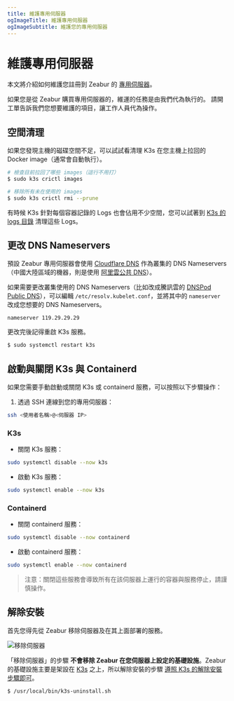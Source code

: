 ```yaml
---
title: 維護專用伺服器
ogImageTitle: 維護專用伺服器
ogImageSubtitle: 維護您的專用伺服器
---
```



# 維護專用伺服器

本文將介紹如何維護您註冊到 Zeabur 的 [專用伺服器](../dedicated-server)。

<Callout>
    如果您是從 Zeabur 購買專用伺服器的，維運的任務是由我們代為執行的。
    請開工單告訴我們您想要維護的項目，讓工作人員代為操作。
</Callout>

## 空間清理

如果您發現主機的磁碟空間不足，可以試試看清理 K3s 在您主機上拉回的 Docker image（通常會自動執行）。

```bash
# 檢查目前拉回了哪些 images（這行不用打）
$ sudo k3s crictl images

# 移除所有未在使用的 images
$ sudo k3s crictl rmi --prune
```

有時候 K3s 針對每個容器記錄的 Logs 也會佔用不少空間，您可以試著到 [K3s 的 logs 目錄](https://docs.k3s.io/faq#where-are-the-k3s-logs) 清理這些 Logs。

## 更改 DNS Nameservers

預設 Zeabur 專用伺服器會使用 [Cloudflare DNS](https://1.1.1.1/) 作為叢集的 DNS Nameservers（中國大陸區域的機器，則是使用 [阿里雲公共 DNS](https://www.alidns.com/)）。

如果需要更改叢集使用的 DNS Nameservers（比如改成騰訊雲的 [DNSPod Public DNS](https://www.dnspod.cn/products/publicdns)），可以編輯 `/etc/resolv.kubelet.conf`，並將其中的 `nameserver` 改成您想要的 DNS Nameservers。

```
nameserver 119.29.29.29
```

更改完後記得重啟 K3s 服務。

```bash
$ sudo systemctl restart k3s
```

## 啟動與關閉 K3s 與 Containerd

如果您需要手動啟動或關閉 K3s 或 containerd 服務，可以按照以下步驟操作：

1. 透過 SSH 連線到您的專用伺服器：

```bash
ssh <使用者名稱>@<伺服器 IP>
```

### K3s

- 關閉 K3s 服務：

```bash
sudo systemctl disable --now k3s
```

- 啟動 K3s 服務：

```bash
sudo systemctl enable --now k3s
```

### Containerd

- 關閉 containerd 服務：

```bash
sudo systemctl disable --now containerd
```

- 啟動 containerd 服務：

```bash
sudo systemctl enable --now containerd
```

> 注意：關閉這些服務會導致所有在該伺服器上運行的容器與服務停止，請謹慎操作。

## 解除安裝

首先您得先從 Zeabur 移除伺服器及在其上面部署的服務。

![移除伺服器](/dedicated-server/remove-server.webp)

「移除伺服器」的步驟 **不會移除 Zeabur 在您伺服器上設定的基礎設施**。Zeabur 的基礎設施主要是架設在 [K3s](https://k3s.io/) 之上，所以解除安裝的步驟 [遵照 K3s 的解除安裝步驟即可](https://docs.k3s.io/installation/uninstall)。

```bash
$ /usr/local/bin/k3s-uninstall.sh
```


